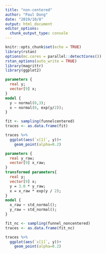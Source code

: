 ```yaml
---
title: "non-centered"
author: "Paul Dong"
date: "2019/10/8"
output: html_document
editor_options: 
  chunk_output_type: console
---
```


```r
knitr::opts_chunk$set(echo = TRUE)
library(rstan)
options(mc.cores = parallel::detectCores())
rstan_options(auto_write = TRUE)
library(magrittr)
library(ggplot2)
```

```stan
parameters {
  real y;
  vector[9] x;
}
model {
  y ~ normal(0,3);
  x ~ normal(0, exp(y/2));
}
```

```r
fit <- sampling(funnelcentered)
traces <- as.data.frame(fit)

traces %>% 
  ggplot(aes(`x[1]`, y))+
    geom_point(alpha=0.2)
```

```stan
parameters {
  real y_raw;
  vector[9] x_raw;
}
transformed parameters{
  real y;
  vector[9] x;
  y = 3.0 * y_raw;
  x = x_raw * exp(y / 2);
}
model {
  x_raw ~ std_normal();
  y_raw ~ std_normal();
}
```
```r
fit_nc <- sampling(funnel_noncentered)
traces <- as.data.frame(fit_nc)

traces %>% 
  ggplot(aes(`x[1]`, y))+
    geom_point(alpha=0.2)
```